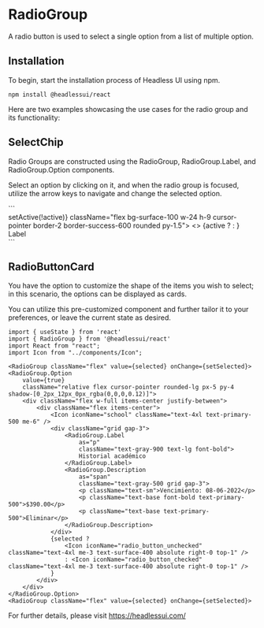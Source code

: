 
<Meta title="MDX|RadioButton" component={RadioButtonCard} />

# RadioGroup

A radio button is used to select a single option from a list of multiple option.

## Installation

To begin, start the installation process of Headless UI using npm.

`npm install @headlessui/react`

Here are two examples showcasing the use cases for the radio group and its functionality:

## SelectChip

Radio Groups are constructed using the RadioGroup, RadioGroup.Label, and RadioGroup.Option components.

Select an option by clicking on it, and when the radio group is focused, utilize the arrow keys to navigate and change the selected option.

 <SelectChip /> 
```
 <div className="w-full px-1 grid grid-cols-12">
    <div className="col-span-5">
        <RadioGroup>
            <RadioGroup.Option value={active} onClick={() => setActive(!active)} className="flex bg-surface-100 w-24 h-9 cursor-pointer border-2 border-success-600 rounded py-1.5">
                <>
                    {active ?
                        <RadioButtonActive size="sm" className="!ms-2 !me-3 my-auto fill-success-600" />
                        : <RadioButtonDefault size="sm" className="!ms-2 !me-3 my-auto" />
                    }
                    <span className={active ? 'bg-surface-100' : ''}>Label</span>
                </>
            </RadioGroup.Option>
        </RadioGroup>
    </div>
</div>
``` 

## RadioButtonCard

You have the option to customize the shape of the items you wish to select; in this scenario, the options can be displayed as cards. 

You can utilize this pre-customized component and further tailor it to your preferences, or leave the current state as desired.    

<RadioButtonCard />  

```
import { useState } from 'react'
import { RadioGroup } from '@headlessui/react'
import React from "react";
import Icon from "../components/Icon";

<RadioGroup className="flex" value={selected} onChange={setSelected}>
<RadioGroup.Option
    value={true}
    className="relative flex cursor-pointer rounded-lg px-5 py-4 shadow-[0_2px_12px_0px_rgba(0,0,0,0.12)]">
    <div className="flex w-full items-center justify-between">
        <div className="flex items-center">
            <Icon iconName="school" className="text-4xl text-primary-500 me-6" />
            <div className="grid gap-3">
                <RadioGroup.Label
                    as="p"
                    className="text-gray-900 text-lg font-bold">
                    Historial académico
                </RadioGroup.Label>
                <RadioGroup.Description
                    as="span"
                    className="text-gray-500 grid gap-3">
                    <p className="text-sm">Vencimiento: 08-06-2022</p>
                    <p className="text-base font-bold text-primary-500">$390.00</p>
                    <p className="text-base text-primary-500">Eliminar</p>
                </RadioGroup.Description>
            </div>
            {selected ?
                <Icon iconName="radio_button_unchecked" className="text-4xl me-3 text-surface-400 absolute right-0 top-1" />
                : <Icon iconName="radio_button_checked" className="text-4xl me-3 text-surface-400 absolute right-0 top-1" />
            }
        </div>
    </div>
</RadioGroup.Option>
<RadioGroup className="flex" value={selected} onChange={setSelected}>
```

For further details, please visit <a className="cursor-pointer" href="https://headlessui.com/" target="_blank">https://headlessui.com/</a>